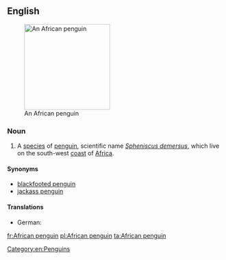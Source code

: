 ==English==
{{wikipedia}}
[[Image:508px-African.penguin.bristol.750pix (Pingstone).jpg|200px|thumb|right|An African penguin]]

===Noun===
{{en-noun|sg=[[African]] [[penguin]]}}

# A [[species]] of [[penguin]], scientific name ''[[Spheniscus demersus]]'', which live on the south-west [[coast]] of [[Africa]].

====Synonyms====
*[[blackfooted penguin]]
*[[jackass penguin]]

====Translations====
* German: {{t-|de|Brillenpinguin|m}}
[[Category:en:Penguins]]

[[fr:African penguin]]
[[pl:African penguin]]
[[ta:African penguin]]